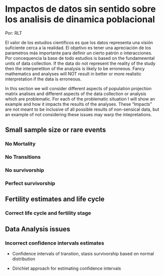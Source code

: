 # Impactos de datos sin sentido sobre los analisis de dinamica poblacional

Por: RLT

El valor de los estudios cientificos es que los datos representa una visión suficiente cerca a la realidad. El objetivo es tener una apreciación de los parametros más importante para definir un cierto patrón o interacciones. Por concequencia la base de todo estudios is based on the fundamewntal units of data collection.  If the data do not represent the reality of the study then the interperettion of the analysis is likely to be erroneous. Fancy mathematics and analyses will NOT result in better or more realistic interpretation if the data is erroneous.  

In this section we will consider different aspects of population projection matrix analises and different aspects of the data collection or analysis which are problematic. For each of the problematic situation I will show an example and how it impacts the results of the analyses.  These "Impacts" are not meant to be inclusive of all possible results of non-sensical data, but an example of not considering these issues may warp the intepretations.   

## Small sample size or rare events


### No Mortality


### No Transitions

### No survivorship

### Perfect survivorship


## Fertility estimates and life cycle

### Correct life cycle and fertility stage

## Data Analysis issues

### Incorrect confidence intervals estimates

  - Confidence intervals of transtion, stasis survivorship based on normal distribution
  
  - Dirichlet approach for estimating confidence intervals
  



